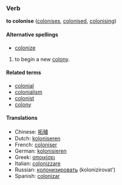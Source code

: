 ===Verb===
'''to colonise''' ([[colonises]], [[colonised]], [[colonising]])

====Alternative spellings====
*[[colonize]]

# to begin a new [[colony]].

====Related terms====
*[[colonial]]
*[[colonialism]]
*[[colonist]]
*[[colony]]

====Translations====
*Chinese: [[拓殖]]
*Dutch: [[koloniseren]]
*French: [[coloniser]]
*German: [[kolonisieren]]
*Greek: [[αποικίσει]]
*Italian: [[colonizzare]]
*Russian: [[колонизировать]] (kolonizirovat')
*Spanish: [[colonizar]]
